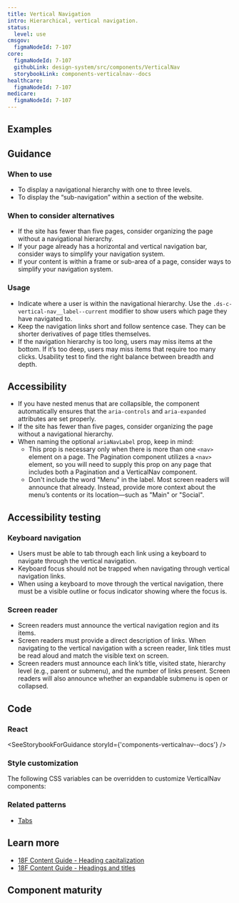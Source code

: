 ```yaml
---
title: Vertical Navigation
intro: Hierarchical, vertical navigation.
status:
  level: use
cmsgov:
  figmaNodeId: 7-107
core:
  figmaNodeId: 7-107
  githubLink: design-system/src/components/VerticalNav
  storybookLink: components-verticalnav--docs
healthcare:
  figmaNodeId: 7-107
medicare: 
  figmaNodeId: 7-107
---
```


## Examples

<StorybookExample
  componentName="vertical nav"
  storyId="components-verticalnav--default-vertical-nav"
/>

## Guidance

### When to use

- To display a navigational hierarchy with one to three levels.
- To display the “sub-navigation” within a section of the website.

### When to consider alternatives

- If the site has fewer than five pages, consider organizing the page without a navigational hierarchy.
- If your page already has a horizontal and vertical navigation bar, consider ways to simplify your navigation system.
- If your content is within a frame or sub-area of a page, consider ways to simplify your navigation system.

### Usage

- Indicate where a user is within the navigational hierarchy. Use the `.ds-c-vertical-nav__label--current` modifier to show users which page they have navigated to.
- Keep the navigation links short and follow sentence case. They can be shorter derivatives of page titles themselves.
- If the navigation hierarchy is too long, users may miss items at the bottom. If it’s too deep, users may miss items that require too many clicks. Usability test to find the right balance between breadth and depth.

## Accessibility

- If you have nested menus that are collapsible, the component automatically ensures that the `aria-controls` and `aria-expanded` attributes are set properly.
- If the site has fewer than five pages, consider organizing the page without a navigational hierarchy.
- When naming the optional `ariaNavLabel` prop, keep in mind:
  - This prop is necessary only when there is more than one `<nav>` element on a page. The Pagination component utilizes a `<nav>` element, so you will need to supply this prop on any page that includes both a Pagination and a VerticalNav component.
  - Don't include the word "Menu" in the label. Most screen readers will announce that already. Instead, provide more context about the menu’s contents or its location—such as "Main" or "Social".

## Accessibility testing

### Keyboard navigation

- Users must be able to tab through each link using a keyboard to navigate through the vertical navigation.
- Keyboard focus should not be trapped when navigating through vertical navigation links.
- When using a keyboard to move through the vertical navigation, there must be a visible outline or focus indicator showing where the focus is.

### Screen reader

- Screen readers must announce the vertical navigation region and its items.
- Screen readers must provide a direct description of links. When navigating to the vertical navigation with a screen reader, link titles must be read aloud and match the visible text on screen.
- Screen readers must announce each link’s title, visited state, hierarchy level (e.g., parent or submenu), and the number of links present. Screen readers will also announce whether an expandable submenu is open or collapsed.

## Code

### React

<SeeStorybookForGuidance storyId={'components-verticalnav--docs'} />

### Style customization

The following CSS variables can be overridden to customize VerticalNav components:

<ComponentThemeOptions componentname="vertical-nav" />

### Related patterns

- [Tabs](/components/tabs/)

## Learn more

- [18F Content Guide \- Heading capitalization](https://content-guide.18f.gov/capitalization/#headings)
- [18F Content Guide \- Headings and titles](https://content-guide.18f.gov/headings-and-titles/)

## Component maturity

<MaturityChecklist
  a11yStandards={true}
  color={true}
  forcedColors={false}
  screenReaders={true}
  keyboardNavigable={true}
  storybook={true}
  responsive={true}
  spanish={null}
  completeUiKit={false}
  responsiveUiKit={false}
  tokensInCode={true}
  tokensInSketch={true}
/>

